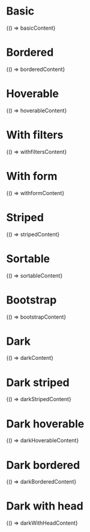 
<Meta title="UI/Tables" />

# Basic

<Canvas>
  <Story name="Basic" parameters={{ docs: { source: { code: basicContent } } }}>
    {() => basicContent}
  </Story>
</Canvas>

# Bordered

<Canvas>
  <Story name="Bordered" parameters={{ docs: { source: { code: borderedContent } } }}>
    {() => borderedContent}
  </Story>
</Canvas>

# Hoverable

<Canvas>
  <Story name="Hoverable" parameters={{ docs: { source: { code: hoverableContent } } }}>
    {() => hoverableContent}
  </Story>
</Canvas>

# With filters

<Canvas>
  <Story name="With filters" parameters={{ docs: { source: { code: withfiltersContent } } }}>
    {() => withfiltersContent}
  </Story>
</Canvas>

# With form

<Canvas>
  <Story name="With form" parameters={{ docs: { source: { code: withformContent } } }}>
    {() => withformContent}
  </Story>
</Canvas>

# Striped

<Canvas>
  <Story name="Striped" parameters={{ docs: { source: { code: stripedContent } } }}>
    {() => stripedContent}
  </Story>
</Canvas>

# Sortable

<Canvas>
  <Story name="Sortable" parameters={{ docs: { source: { code: sortableContent } } }}>
    {() => sortableContent}
  </Story>
</Canvas>

# Bootstrap

<Canvas>
  <Story name="Bootstrap" parameters={{ docs: { source: { code: bootstrapContent } } }}>
    {() => bootstrapContent}
  </Story>
</Canvas>

# Dark

<Canvas>
  <Story name="Dark" parameters={{ docs: { source: { code: darkContent } } }}>
    {() => darkContent}
  </Story>
</Canvas>

# Dark striped

<Canvas>
  <Story name="Dark striped" parameters={{ docs: { source: { code: darkStripedContent } } }}>
    {() => darkStripedContent}
  </Story>
</Canvas>

# Dark hoverable

<Canvas>
  <Story name="Dark hoverable" parameters={{ docs: { source: { code: darkHoverableContent } } }}>
    {() => darkHoverableContent}
  </Story>
</Canvas>

# Dark bordered

<Canvas>
  <Story name="Dark bordered" parameters={{ docs: { source: { code: darkBorderedContent } } }}>
    {() => darkBorderedContent}
  </Story>
</Canvas>

# Dark with head

<Canvas>
  <Story name="Dark with head" parameters={{ docs: { source: { code: darkWithHeadContent } } }}>
    {() => darkWithHeadContent}
  </Story>
</Canvas>
